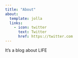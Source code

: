 ```yaml
---
title: "About"
about:
  template: jolla
  links:
    - icon: twitter
      text: Twitter
      href: https://twitter.com
---
```


It's a blog about LIFE